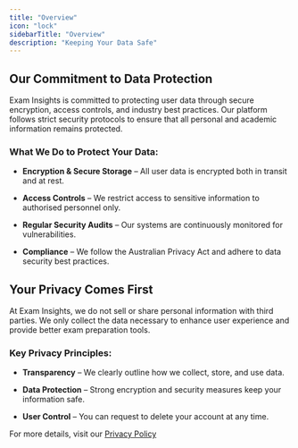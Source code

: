 ```yaml
---
title: "Overview"
icon: "lock"
sidebarTitle: "Overview"
description: "Keeping Your Data Safe"
---
```


## Our Commitment to Data Protection

Exam Insights is committed to protecting user data through secure encryption, access controls, and industry best practices. Our platform follows strict security protocols to ensure that all personal and academic information remains protected.

### What We Do to Protect Your Data:

* **Encryption & Secure Storage** – All user data is encrypted both in transit and at rest.

* **Access Controls** – We restrict access to sensitive information to authorised personnel only.

* **Regular Security Audits** – Our systems are continuously monitored for vulnerabilities.

* **Compliance** – We follow the Australian Privacy Act and adhere to data security best practices.

## Your Privacy Comes First

At Exam Insights, we do not sell or share personal information with third parties. We only collect the data necessary to enhance user experience and provide better exam preparation tools.

### Key Privacy Principles:

* **Transparency** – We clearly outline how we collect, store, and use data.

* **Data Protection** – Strong encryption and security measures keep your information safe.

* **User Control** – You can request to delete your account at any time.

For more details, visit our [Privacy Policy](https://help.exam-insights.com/policies/privacy_policy)